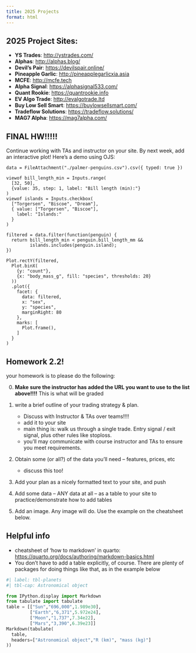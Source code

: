 ```yaml
---
title: 2025 Projects
format: html
---
```


## 2025 Project Sites:
- **YS Trades**: <http://ystrades.com/>
- **Alphas**: <http://alphas.blog/>
- **Devil's Pair**: <https://devilspair.online/>
- **Pineapple Garlic**: <http://pineapplegarlicxia.asia>
- **MCFE**: <http://mcfe.tech>
- **Alpha Signal**: <https://alphasignal533.com/>
- **Quant Rookie**: <https://quantrookie.info>
- **EV Algo Trade**: <http://evalgotrade.ltd>
- **Buy Low Sell Smart**: <https://buylowsellsmart.com/>
- **Tradeflow Solutions**: <https://tradeflow.solutions/>
- **MAG7 Alpha**: <https://mag7alpha.com/>

## FINAL HW!!!!!
Continue working with TAs and instructor on your site. By next week, add an
interactive plot! Here's a demo using OJS:

```ojs
data = FileAttachment("./palmer-penguins.csv").csv({ typed: true })
```

```ojs
viewof bill_length_min = Inputs.range(
  [32, 50],
  {value: 35, step: 1, label: "Bill length (min):"}
)
viewof islands = Inputs.checkbox(
  ["Torgersen", "Biscoe", "Dream"],
  { value: ["Torgersen", "Biscoe"],
    label: "Islands:"
  }
)
```
```ojs
filtered = data.filter(function(penguin) {
  return bill_length_min < penguin.bill_length_mm &&
         islands.includes(penguin.island);
})
```
```ojs
Plot.rectY(filtered,
  Plot.binX(
    {y: "count"},
    {x: "body_mass_g", fill: "species", thresholds: 20}
  ))
  .plot({
    facet: {
      data: filtered,
      x: "sex",
      y: "species",
      marginRight: 80
    },
    marks: [
      Plot.frame(),
    ]
  }
)
```


## Homework 2.2!

your homework is to please do the following:

0) **Make sure the instructor has added the URL you want to use to the list
above!!!!** This is what will be graded

1) write a brief outline of your trading strategy & plan.
    - Discuss with Instructor & TAs over teams!!!!
    - add it to your site
    - main thing is: walk us through a single trade. Entry signal / exit
    signal, plus other rules like stoploss.
    - you'll may communicate with course instructor and TAs to ensure you
    meet requirements.

2) Obtain some (or all?) of the data you'll need -- features, prices, etc
    - discuss this too!

3) Add your plan as a nicely formatted text to your site, and push
4) Add some data -- ANY data at all -- as a table to your site to
practice/demonstrate how to add tables
5) Add an image. Any image will do. Use the example on the cheatsheet below.

## Helpful info
- cheatsheet of 'how to markdown' in quarto:
<https://quarto.org/docs/authoring/markdown-basics.html>
- You don't have to add a table explicitly, of course. There are plenty of
packages for doing things like that, as in the example below


```python
#| label: tbl-planets
#| tbl-cap: Astronomical object

from IPython.display import Markdown
from tabulate import tabulate
table = [["Sun","696,000",1.989e30],
         ["Earth","6,371",5.972e24],
         ["Moon","1,737",7.34e22],
         ["Mars","3,390",6.39e23]]
Markdown(tabulate(
  table,
  headers=["Astronomical object","R (km)", "mass (kg)"]
))
```
